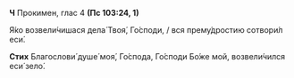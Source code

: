 **Ч** Прокимен, глас 4 **(Пс 103:24, 1)**

Я́ко возвели́чишася дела́ Твоя́, Го́споди, / вся прему́дростию сотвори́л еси́.

**Стих** Благослови́ душе́ моя́, Го́спода, Го́споди Бо́же мой, возвели́чился еси́ зело́.
